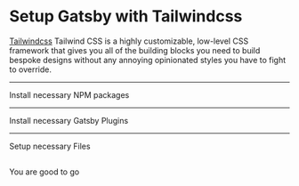 # Setup Gatsby with Tailwindcss

[Tailwindcss](https://tailwindcss.com/) Tailwind CSS is a highly customizable, low-level CSS framework that gives you all of the building blocks you need to build bespoke designs without any annoying opinionated styles you have to fight to override.

---

Install necessary NPM packages

<NPMPackage name="tailwindcss" />
<NPMPackage name="gatsby-plugin-postcss" />

---

Install necessary Gatsby Plugins

<GatsbyPlugin name="gatsby-plugin-postcss"/>

---

Setup necessary Files

<File
  path="postcss.config.js"
  content="https://raw.githubusercontent.com/Khaledgarbaya/gatsby-tailwindcss-recipe/master/postcss.config.js"
/>

<File
  path="tailwind.config.js"
  content="https://raw.githubusercontent.com/Khaledgarbaya/gatsby-tailwindcss-recipe/master/tailwind.config.js"
/>

<File
  path="src/styles/tailwind.css"
  content="https://raw.githubusercontent.com/Khaledgarbaya/gatsby-tailwindcss-recipe/master/src/styles/tailwind.css"
/>

<File
  path="src/pages/usingtailwind.js"
  content="https://raw.githubusercontent.com/Khaledgarbaya/gatsby-tailwindcss-recipe/master/src/pages/tailwind.js"
/>
---

You are good to go
